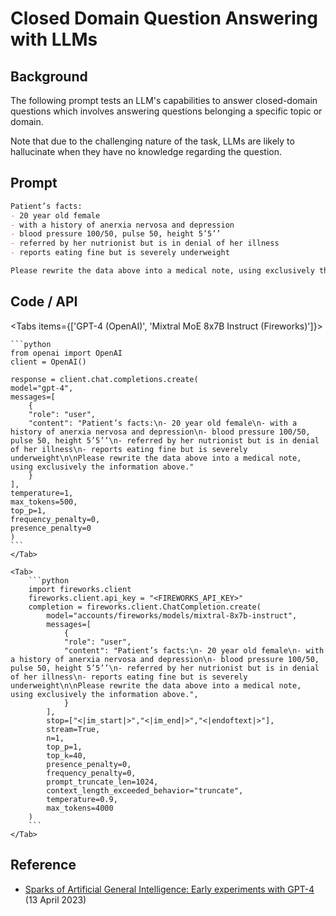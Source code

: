 # Closed Domain Question Answering with LLMs


## Background
The following prompt tests an LLM's capabilities to answer closed-domain questions which involves answering questions belonging a specific topic or domain.

<Callout type="warning" emoji="⚠️">
    Note that due to the challenging nature of the task, LLMs are likely to hallucinate when they have no knowledge regarding the question.
</Callout>

## Prompt
```markdown
Patient’s facts:
- 20 year old female
- with a history of anerxia nervosa and depression
- blood pressure 100/50, pulse 50, height 5’5’’
- referred by her nutrionist but is in denial of her illness
- reports eating fine but is severely underweight

Please rewrite the data above into a medical note, using exclusively the information above.
```

## Code / API

<Tabs items={['GPT-4 (OpenAI)', 'Mixtral MoE 8x7B Instruct (Fireworks)']}>
    <Tab>
  
    ```python
    from openai import OpenAI
    client = OpenAI()

    response = client.chat.completions.create(
    model="gpt-4",
    messages=[
        {
        "role": "user",
        "content": "Patient’s facts:\n- 20 year old female\n- with a history of anerxia nervosa and depression\n- blood pressure 100/50, pulse 50, height 5’5’’\n- referred by her nutrionist but is in denial of her illness\n- reports eating fine but is severely underweight\n\nPlease rewrite the data above into a medical note, using exclusively the information above."
        }
    ],
    temperature=1,
    max_tokens=500,
    top_p=1,
    frequency_penalty=0,
    presence_penalty=0
    )
    ```
    </Tab>

    <Tab>
        ```python
        import fireworks.client
        fireworks.client.api_key = "<FIREWORKS_API_KEY>"
        completion = fireworks.client.ChatCompletion.create(
            model="accounts/fireworks/models/mixtral-8x7b-instruct",
            messages=[
                {
                "role": "user",
                "content": "Patient’s facts:\n- 20 year old female\n- with a history of anerxia nervosa and depression\n- blood pressure 100/50, pulse 50, height 5’5’’\n- referred by her nutrionist but is in denial of her illness\n- reports eating fine but is severely underweight\n\nPlease rewrite the data above into a medical note, using exclusively the information above.",
                }
            ],
            stop=["<|im_start|>","<|im_end|>","<|endoftext|>"],
            stream=True,
            n=1,
            top_p=1,
            top_k=40,
            presence_penalty=0,
            frequency_penalty=0,
            prompt_truncate_len=1024,
            context_length_exceeded_behavior="truncate",
            temperature=0.9,
            max_tokens=4000
        )
        ```
    </Tab>
</Tabs>

## Reference
- [Sparks of Artificial General Intelligence: Early experiments with GPT-4](https://arxiv.org/abs/2303.12712) (13 April 2023)